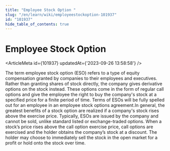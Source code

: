 ```yaml
---
title: "Employee Stock Option "
slug: "/en/learn/wiki/employeestockoption-101937"
id: "101937"
hide_table_of_contents: true
---
```



# Employee Stock Option 

<ArticleMeta id={101937} updatedAt={'2023-09-26 13:58:58'} />
<div className='border-solid border-b border-t-0 my-4 border-[var(--ifm-color-gray-300)]' />

The term employee stock option (ESO) refers to a type of equity compensation granted by companies to their employees and executives. Rather than granting shares of stock directly, the company gives derivative options on the stock instead. These options come in the form of regular call options and give the employee the right to buy the company's stock at a specified price for a finite period of time. Terms of ESOs will be fully spelled out for an employee in an employee stock options agreement.In general, the greatest benefits of a stock option are realized if a company's stock rises above the exercise price. Typically, ESOs are issued by the company and cannot be sold, unlike standard listed or exchange-traded options. When a stock’s price rises above the call option exercise price, call options are exercised and the holder obtains the company’s stock at a discount. The holder may choose to immediately sell the stock in the open market for a profit or hold onto the stock over time.
